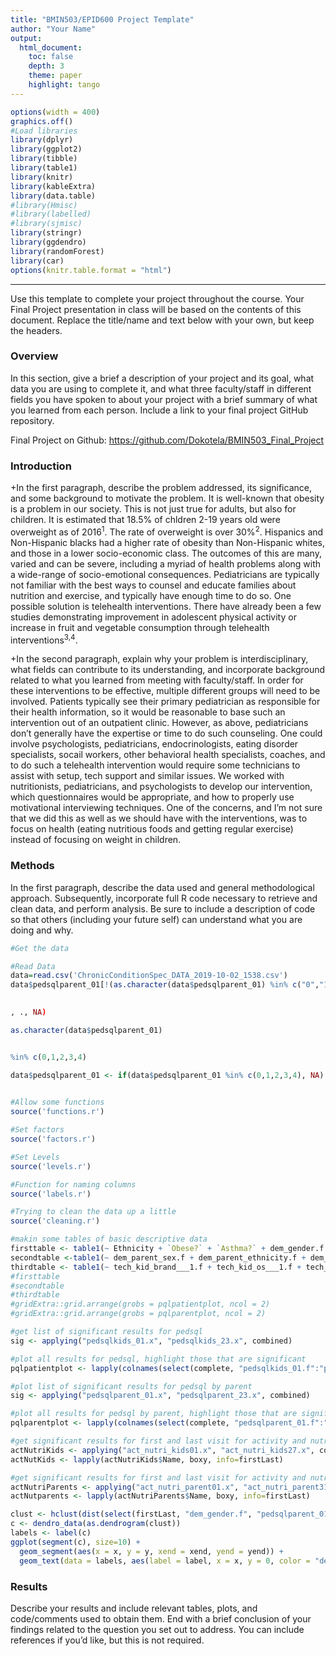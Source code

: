 ```yaml
---
title: "BMIN503/EPID600 Project Template"
author: "Your Name"
output: 
  html_document:
    toc: false 
    depth: 3 
    theme: paper 
    highlight: tango
---
```

```r
options(width = 400)
graphics.off()
#Load libraries
library(dplyr)
library(ggplot2)
library(tibble)
library(table1)
library(knitr)
library(kableExtra)
library(data.table)
#library(Hmisc)
#library(labelled)
#library(sjmisc)
library(stringr)
library(ggdendro)
library(randomForest)
library(car)
options(knitr.table.format = "html")
```  
***
Use this template to complete your project throughout the course. Your Final Project presentation in class will be based on the contents of this document. Replace the title/name and text below with your own, but keep the headers.

### Overview
In this section, give a brief a description of your project and its goal, what data you are using to complete it, and what three faculty/staff in different fields you have spoken to about your project with a brief summary of what you learned from each person. Include a link to your final project GitHub repository.

Final Project on Github: [https://github.com/Dokotela/BMIN503_Final_Project](https://github.com/Dokotela/BMIN503_Final_Project)


### Introduction 
+In the first paragraph, describe the problem addressed, its significance, and some background to motivate the problem.
It is well-known that obesity is a problem in our society. This is not just true for adults, but also for children. It is estimated that 18.5% of chldren 2-19 years old were overweight as of 2016^1^. The rate of overweight is over 30%^2^. Hispanics and Non-Hispanic blacks had a higher rate of obesity than Non-Hispanic whites, and those in a lower socio-economic class. The outcomes of this are many, varied and can be severe, including a myriad of health problems along with a wide-range of socio-emotional consequences. Pediatricians are typically not familiar with the best ways to counsel and educate families about nutrition and exercise, and typically have enough time to do so. One possible solution is telehealth interventions. There have already been a few studies demonstrating improvement in adolescent physical activity or increase in fruit and vegetable consumption through telehealth interventions^3,4^.

+In the second paragraph, explain why your problem is interdisciplinary, what fields can contribute to its understanding, and incorporate background related to what you learned from meeting with faculty/staff.
In order for these interventions to be effective, multiple different groups will need to be involved. Patients typically see their primary pediatrician as responsible for their health information, so it would be reasonable to base such an intervention out of an outpatient clinic. However, as above, pediatricians don't generally have the expertise or time to do such counseling. One could involve psychologists, pediatricians, endocrinologists, eating disorder specialists, socail workers, other behavioral health specialists, coaches, and to do such a telehealth intervention would require some technicians to assist with setup, tech support and similar issues. We worked with nutritionists, pediatricians, and psychologists to develop our intervention, which questionnaires would be appropriate, and how to properly use motivational interviewing techniques. One of the concerns, and I'm not sure that we did this as well as we should have with the interventions, was to focus on health (eating nutritious foods and getting regular exercise) instead of focusing on weight in children. 


### Methods
In the first paragraph, describe the data used and general methodological approach. Subsequently, incorporate full R code necessary to retrieve and clean data, and perform analysis. Be sure to include a description of code so that others (including your future self) can understand what you are doing and why. 
```r
#Get the data

#Read Data
data=read.csv('ChronicConditionSpec_DATA_2019-10-02_1538.csv')
data$pedsqlparent_01[!(as.character(data$pedsqlparent_01) %in% c("0","1","2","3","4"))]
                     

, ., NA)

as.character(data$pedsqlparent_01)


%in% c(0,1,2,3,4)

data$pedsqlparent_01 <- if(data$pedsqlparent_01 %in% c(0,1,2,3,4), NA)
  

#Allow some functions
source('functions.r')

#Set factors
source('factors.r')

#Set Levels
source('levels.r')

#Function for naming columns
source('labels.r')

#Trying to clean the data up a little
source('cleaning.r')
```

```r
#makin some tables of basic descriptive data
firsttable <- table1(~ Ethnicity + `Obese?` + `Asthma?` + dem_gender.f + dem_grade.f + dem_language_pref.f + dem_language_home.f + dem_parent_habitants.f, data=completeFirst)
secondtable <-table1(~ dem_parent_sex.f + dem_parent_ethnicity.f + dem_parent_language_pref.f + dem_parent_school.f + dem_parent_us.f + dem_parent_job.f + dem_parent_income.f + dem_parent_marital.f, data=completeFirst)
thirdtable <- table1(~ tech_kid_brand___1.f + tech_kid_os___1.f + tech_kid_device_time.f, data=completeFirst)
#firsttable
#secondtable
#thirdtable
#gridExtra::grid.arrange(grobs = pqlpatientplot, ncol = 2)
#gridExtra::grid.arrange(grobs = pqlparentplot, ncol = 2)
```

```r
#get list of significant results for pedsql
sig <- applying("pedsqlkids_01.x", "pedsqlkids_23.x", combined)

#plot all results for pedsql, highlight those that are significant
pqlpatientplot <- lapply(colnames(select(complete, "pedsqlkids_01.f":"pedsqlkids_23.f")), plotperc, info = complete, sig = sig)

#plot list of significant results for pedsql by parent
sig <- applying("pedsqlparent_01.x", "pedsqlparent_23.x", combined)

#plot all results for pedsql by parent, highlight those that are significant
pqlparentplot <- lapply(colnames(select(complete, "pedsqlparent_01.f":"pedsqlparent_23.f")), plotperc, info = complete, sig = sig)

#get significant results for first and last visit for activity and nutrition surveys
actNutriKids <- applying("act_nutri_kids01.x", "act_nutri_kids27.x", combined)
actNutKids <- lapply(actNutriKids$Name, boxy, info=firstLast)

#get significant results for first and last visit for activity and nutrition surveys from parents
actNutriParents <- applying("act_nutri_parent01.x", "act_nutri_parent31.x", combined)
actNutparents <- lapply(actNutriParents$Name, boxy, info=firstLast)

clust <- hclust(dist(select(firstLast, "dem_gender.f", "pedsqlparent_01":"pedsqlparent_23")), method = "complete")
c <- dendro_data(as.dendrogram(clust))
labels <- label(c)
ggplot(segment(c), size=10) +
  geom_segment(aes(x = x, y = y, xend = xend, yend = yend)) +
  geom_text(data = labels, aes(label = label, x = x, y = 0, color = "dem_gender.f"), size = 5)
```

### Results
Describe your results and include relevant tables, plots, and code/comments used to obtain them. End with a brief conclusion of your findings related to the question you set out to address. You can include references if you'd like, but this is not required.
